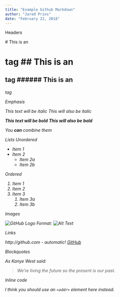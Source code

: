```yaml
---
title: "Example Github Markdown"
author: "Jared Prins"
date: "February 22, 2018"
---
```


Headers

# This is an <h1> tag
## This is an <h2> tag
###### This is an <h6> tag

Emphasis

*This text will be italic*
_This will also be italic_

**This text will be bold**
__This will also be bold__

_You **can** combine them_

Lists
Unordered

* Item 1
* Item 2
  * Item 2a
  * Item 2b

Ordered

1. Item 1
1. Item 2
1. Item 3
   1. Item 3a
   1. Item 3b

Images

![GitHub Logo](/images/logo.png)
Format: ![Alt Text](url)

Links

http://github.com - automatic!
[GitHub](http://github.com)

Blockquotes

As Kanye West said:

> We're living the future so
> the present is our past.

Inline code

I think you should use an
`<addr>` element here instead.

